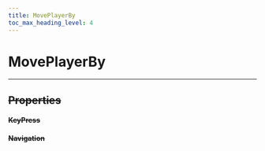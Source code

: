 ```yaml
---
title: MovePlayerBy
toc_max_heading_level: 4
---
```


# MovePlayerBy <s generated />

<hr class="solid" />  <s generated />

## Properties <s generated />

#### KeyPress <s generated />

#### Navigation <s generated />
